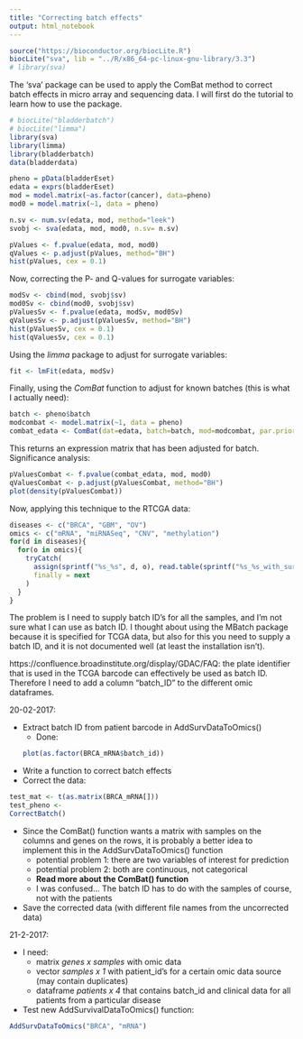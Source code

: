 ```yaml
---
title: "Correcting batch effects"
output: html_notebook
---
```


```r
source("https://bioconductor.org/biocLite.R")
biocLite("sva", lib = "../R/x86_64-pc-linux-gnu-library/3.3")
# library(sva)
```
The 'sva' package can be used to apply the ComBat method to correct batch effects in micro array and sequencing data. I will first do the tutorial to learn how to use the package.
```r
# biocLite("bladderbatch")
# biocLite("limma")
library(sva)
library(limma)
library(bladderbatch)
data(bladderdata)
```
```r
pheno = pData(bladderEset)
edata = exprs(bladderEset)
mod = model.matrix(~as.factor(cancer), data=pheno)
mod0 = model.matrix(~1, data = pheno)
```
```r
n.sv <- num.sv(edata, mod, method="leek")
svobj <- sva(edata, mod, mod0, n.sv= n.sv)
```
```r
pValues <- f.pvalue(edata, mod, mod0)
qValues <- p.adjust(pValues, method="BH")
hist(pValues, cex = 0.1)
```
Now, correcting the P- and Q-values for surrogate variables:
```r
modSv <- cbind(mod, svobj$sv)
mod0Sv <- cbind(mod0, svobj$sv)
pValuesSv <- f.pvalue(edata, modSv, mod0Sv)
qValuesSv <- p.adjust(pValuesSv, method="BH")
hist(pValuesSv, cex = 0.1)
hist(qValuesSv, cex = 0.1)
```
Using the *limma* package to adjust for surrogate variables:
```r
fit <- lmFit(edata, modSv)
```
Finally, using the *ComBat* function to adjust for known batches (this is what I actually need):
```r
batch <- pheno$batch
modcombat <- model.matrix(~1, data = pheno)
combat_edata <- ComBat(dat=edata, batch=batch, mod=modcombat, par.prior = TRUE)
```
This returns an expression matrix that has been adjusted for batch. Significance analysis:
```r
pValuesCombat <- f.pvalue(combat_edata, mod, mod0)
qValuesCombat <- p.adjust(pValuesCombat, method="BH")
plot(density(pValuesCombat))
```

Now, applying this technique to the RTCGA data:
```r
diseases <- c("BRCA", "GBM", "OV")
omics <- c("mRNA", "miRNASeq", "CNV", "methylation")
for(d in diseases){
  for(o in omics){
    tryCatch(
      assign(sprintf("%s_%s", d, o), read.table(sprintf("%s_%s_with_survival_data.txt", d, o))),
      finally = next
    )
  }
}
```
The problem is I need to supply batch ID's for all the samples, and I'm not sure what I can use as batch ID. I thought about using the MBatch package because it is specified for TCGA data, but also for this you need to supply a batch ID, and it is not documented well (at least the installation isn't).

https://confluence.broadinstitute.org/display/GDAC/FAQ: the plate identifier that is used in the TCGA barcode can effectively be used as batch ID. Therefore I need to add a column "batch_ID" to the different omic dataframes.

20-02-2017:

* Extract batch ID from patient barcode in AddSurvDataToOmics()
    + Done:
```r
plot(as.factor(BRCA_mRNA$batch_id))
```
* Write a function to correct batch effects
* Correct the data:
```r
test_mat <- t(as.matrix(BRCA_mRNA[]))
test_pheno <- 
CorrectBatch()
```
* Since the ComBat() function wants a matrix with samples on the columns and genes on the rows, it is probably a better idea to implement this in the AddSurvDataToOmics() function
    + potential problem 1: there are two variables of interest for prediction
    + potential problem 2: both are continuous, not categorical
    + **Read more about the ComBat() function**
    + I was confused... The batch ID has to do with the samples of course, not with the patients
* Save the corrected data (with different file names from the uncorrected data)

21-2-2017:

* I need:
    + matrix *genes x samples* with omic data
    + vector *samples x 1* with patient_id's for a certain omic data source (may contain duplicates)
    + dataframe *patients x 4* that contains batch_id and clinical data for all patients from a particular disease
* Test new AddSurvivalDataToOmics() function:
```r
AddSurvDataToOmics("BRCA", "mRNA")
```